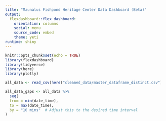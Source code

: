 ```yaml
---
title: "Maunalus Fishpond Heritage Center Data Dashboard (Beta)"
output: 
  flexdashboard::flex_dashboard:
    orientation: columns
    social: menu
    source_code: embed
    theme: yeti
runtime: shiny
---
```


```r
knitr::opts_chunk$set(echo = TRUE)
library(flexdashboard)
library(tidyverse)
library(here)
library(plotly)
```

```r
all_data <- read_csv(here("cleaned_data/master_dataframe_distinct.csv"))
```

```r
all_data_gaps <- all_data %>% 
  seq(
  from = min(date_time),
  to = max(date_time),
  by = "10 mins"  # Adjust this to the desired time interval
)
```

